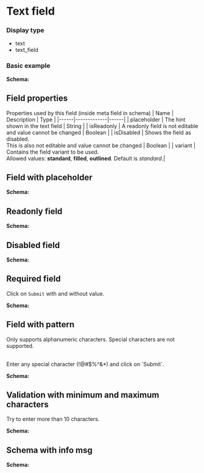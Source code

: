 
# Text field

### Display type

- text
- text_field

### Basic example

<TextField />

**Schema:**

<SchemaViewer value={schema} />

## Field properties

Properties used by this field (inside meta field in schema)
| Name | Description | Type |
|------|-------------|------|
| placeholder | The hint shown in the text field | String |
| isReadonly | A readonly field is not editable and value cannot be changed | Boolean |
| isDisabled | Shows the field as disabled.<br/> This is also not editable and value cannot be changed | Boolean |
| variant | Contains the field variant to be used. <br/>Allowed values: **standard**, **filled**, **outlined**. Default is _standard_.|

<CommonProperties />

## Field with placeholder

<FormField schema={schemaPlaceholder} />

**Schema:**

<SchemaViewer value={schemaPlaceholder} />

## Readonly field

<FormField schema={schemaReadonly} />

**Schema:**

<SchemaViewer value={schemaReadonly} />

## Disabled field

<FormField schema={schemaDisabled} />

**Schema:**

<SchemaViewer value={schemaDisabled} />

## Required field

Click on `Submit` with and without value.

<FormField schema={schemaRequired} />

**Schema:**

<SchemaViewer value={schemaRequired} />

## Field with pattern

Only supports alphanumeric characters. Special characters are not supported.

<br />
Enter any special character (!@#$%^&*) and click on `Submit`.

<FormField schema={schemaPattern} />

**Schema:**

<SchemaViewer value={schemaPattern} />

## Validation with minimum and maximum characters

Try to enter more than 10 characters.

<FormField schema={schemaMinMax} />

**Schema:**

<SchemaViewer value={schemaMinMax} />

## Schema with info msg

<FormField schema={schemaInfo} />

**Schema:**

<SchemaViewer value={schemaInfo} />
